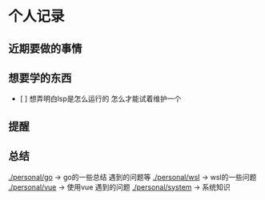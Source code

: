 = 个人记录 =

== 近期要做的事情 ==

== 想要学的东西 ==
* [ ] 想弄明白lsp是怎么运行的 怎么才能试着维护一个

== 提醒 ==

== 总结 ==
[[./personal/go]] -> go的一些总结 遇到的问题等
[[./personal/wsl]] -> wsl的一些问题
[[./personal/vue]] -> 使用vue 遇到的问题
[[./personal/system]] -> 系统知识
